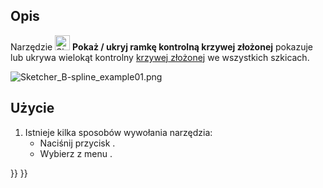 <languages/>

{{Docnav/pl
|[[Sketcher_BSplineDegree/pl|Pokaż / ukryj stopień krzywej złożonej]]
|[[Sketcher_BSplineComb/pl|Pokaż / ukryj grzebień krzywizny krzywej złożonej]]
|[[Sketcher_Workbench/pl|środowisko pracy Szkicownik]]
|IconL=Sketcher_BSplineDegree.svg
|IconR=Sketcher_BSplineComb.svg
|IconC=Workbench_Sketcher.svg
}}

{{GuiCommand/pl
|Name=Sketcher BSplinePolygon
|Name/pl=Szkicownik: Pokaż / ukryj ramkę kontrolną krzywej złożonej
|MenuLocation=Szkic → Wygląd w szkicowniku → Pokaż / ukryj warstwę informacyjną krzywej złożonej / ukryj ramkę kontrolną krzywej złożonej
|Workbenches=[[Sketcher_Workbench/pl|Szkicownik]]
|Version=0.17
|SeeAlso=[[Sketcher_CreateBSpline/pl|Utwórz krzywą złożoną]]
}}

<span id="Description"></span>
==Opis==

Narzędzie [[Image:Sketcher_BSplinePolygon.svg|24px]] '''Pokaż / ukryj ramkę kontrolną krzywej złożonej''' pokazuje lub ukrywa wielokąt kontrolny [[B-Splines/pl|krzywej złożonej]] we wszystkich szkicach.

[[File:Sketcher B-spline example01.png]]
{{Caption|Wielobok kontrolny ''(zielone linie proste)'' łączy punkty kontrolne ''(zaznaczone ciemnożółtymi okręgami)''.}}

<span id="Usage"></span>
==Użycie==

# Istnieje kilka sposobów wywołania narzędzia:
#* Naciśnij przycisk {{Button|[[Image:Sketcher_BSplinePolygon.svg|16px]] '''Pokaż / ukryj ramkę kontrolną krzywej złożonej'''}}.
#* Wybierz z menu {{MenuCommand|Szkic → Widok szkicu → Pokaż / ukryj warstwę informacyjną krzywej złożonej → [[Image:Sketcher_BSplinePolygon.svg|16px]] Pokaż / ukryj ramkę kontrolną krzywej złożonej}}.


{{Docnav/pl
|[[Sketcher_BSplineDegree/pl|Pokaż / ukryj stopień krzywej złożonej]]
|[[Sketcher_BSplineComb/pl|Pokaż / ukryj grzebień krzywizny krzywej złożonej]]
|[[Sketcher_Workbench/pl|środowisko pracy Szkicownik]]
|IconL=Sketcher_BSplineDegree.svg
|IconR=Sketcher_BSplineComb.svg
|IconC=Workbench_Sketcher.svg
}}

{{Sketcher_Tools_navi{{#translation:}}}}
{{Userdocnavi{{#translation:}}}}